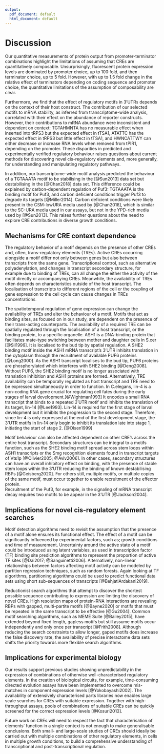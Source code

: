 ```yaml
---
output:
  pdf_document: default
  html_document: default
---
```

# Discussion

Our quantitative measurements of protein output from promoter-terminator combinations highlight the limitations of assuming that CREs are quantitatively composable.
Unsurprisingly, fluorescent protein expression levels are dominated by promoter choice, up to 100 fold, and then terminator choice, up to 5 fold. 
However, with up to 1.5 fold change in the relative effect of terminators depending on coding sequence and promoter choice, the quantitative limitations of the assumption of composability are clear. 

Furthermore, we find that the effect of regulatory motifs in 3'UTRs depends on the context of their host construct.
The contribution of our selected motifs to mRNA stability, as inferred from transcriptome-wide analysis, correlated with their effect on the abundance of reporter constructs.
However, their contributions to mRNA abundance were inconsistent and dependent on context: TGTAHMNTA has no measurable effect when inserted into tRPS3 but the expected effect in tTSA1, ATATTC has the expected effect in tRPS3 but little effect in tTSA1, and HWNCATTWY can either decrease or increase RNA levels when removed from tPIR1, depending on the promoter.
These disparities in predicted and experimentally verified regulatory behaviour raises questions about current methods for discovering novel cis-regulatory elements and, more generally, for understanding and manipulating regulatory pathways.

In addition, our transcriptome-wide motif analysis predicted the behaviour of a TGTAAATA motif to be stabilising in the [@Sun2013] data set but destabilising in the [@Chan2018] data set.
This difference could be explained by carbon-dependent regulation of Puf3: TGTAAATA is the binding motif for Puf3, and carbon deficient conditions trigger Puf3 to degrade its targets [@Miller2014].
Carbon deficient conditions were likely present in the CSM-lowURA media used by [@Chan2018], which is similar to the SC-URA media used in our assays, but not in the YPD-rich media used by [@Sun2013].
This raises further questions about the need to explore CRE contributions in diverse growth conditions.

## Mechanisms for CRE context dependence

The regulatory behavior of a motif depends on the presence of other CREs and, often,  trans-regulatory elements (TREs). 
Active CREs occurring alongside a motif differ not only between genes but also between transcripts from the same gene.
Transcriptional control, such as alternative polyadenylation, and changes in transcript secondary structure, for example due to binding of TREs, can all change the either the activity of the motif directly or accompanying CREs.
Meanwhile, the availability of TREs often depends on characteristics outside of the host transcript.
The localisation of transcripts to different regions of the cell or the coupling of gene expression to the cell cycle can cause changes in TREs concentrations.

The spatiotemporal regulation of gene expression can change the availability of TREs and alter the behaviour of a motif.
Motifs that act as binding sites, as focused on in our study, are dependent on the presence of their trans-acting counterparts.
The availability of a required TRE can be spatially regulated through the localisation of a host transcript, or the binding protein, to a specific organelle.
ASH1 is a DNA-binding protein that facilitates mate-type switching between mother and daughter cells in S.cer [@Sil1996]. 
It is localised to the bud tip by spatial regulation.
A SHE2 binding motif inside the ASH1 mRNA transcript's 3'UTR inhibits translation in the cytoplasm through the recruitment of available PUF6 proteins [@Long2000]. 
As the ASH1 transcript localises to the bud tip, PUF6 proteins are phosphorylated which interferes with SHE2 binding [@Deng2008].
Without PUF6, the SHE2 binding motif is no longer associated with translation inhibition and ASH1 proteins are formed.
Alternatively, TRE availability can be temporally regulated as host transcript and TRE need to be expressed simultaneously in order to function.
In C.elegans, lin-4 is a non-coding RNA gene crucial for regulating cell fates during the early stages of larval development.[@Wightman1993]
It encodes a small RNA transcript that binds to a repeated 3'UTR motif and inhibits the translation of its target, lin-14  [@Lee1993].
Lin-14 is required for the first stage of larval development but it inhibits the progression to the second stage.
Therefore, since lin-4 is only expressed at the end of the first development stage, the 3'UTR motifs in lin-14 only begin to inhibit its translation late into stage 1, initiating the start of stage 2. [@Olsen1999]

Motif behaviour can also be affected dependent on other CRE's across the entire host transcript.
Secondary structures can be integral to a motifs function, such as the SHE2 binding motif spread across stem loops within ASH1 transcripts or the Smg recognition elements found in transcript targets of Vts1p [@Olivier2005; @Aviv2006]. 
In other cases, secondary structures can have an overall inhibitory effect on binding, with the presence of stable stem loops within the 3’UTR reducing the binding of known destabilising RBPs [@Geisberg2020].
For others still, multiple motifs, or multiple copies of the same motif, must occur together to enable recruitment of the effector protein.  
Recruitment of the Puf3, for example, in the signaling of mRNA transcript decay requires two motifs to be appear in the 3'UTR [@Jackson2004].


## Implications for novel cis-regulatory element searches

Motif detection algorithms need to revisit the assumption that the presence of a motif alone ensures its functional effect.
The effect of a motif can be significantly influenced by experimental factors, such as; growth conditions and time of measurement.
Uncertainty around the active state of a motif could be introduced using latent variables, as used in transcription factor (TF) binding site prediction algorithms to represent the proportion of active TF sites [@Dai2017; @Sanguinetti2006].
Alternatively, non-linear relationships between factors affecting motif activity can be modeled by partition regression techniques, such as random forests.
Again looking at TF algorithms, partitioning algorithms could be used to predict functional data sets using short sub-sequences of transcripts [@BehjatiArdakani2019]. 

Reductionist search algorithms that attempt to discover the shortest possible sequence contributing to expression are limiting the discovery of novel CREs. 
High resolution maps of protein-RNA interactions are revealing RBPs with gapped, multi-partite motifs [@Bayne2020] or motifs that must be repeated in the same transcript to be effective [@Gu2004].
Common motif searching algorithms, such as MEME Suite [@Bailey2015], have extended beyond fixed length, gapless motifs but still assume motifs occur independently and only once per transcript [@Frith2008].
Although reducing the search constraints to allow longer, gaped motifs does increase the false discovery rate, the availability of precise interactome data sets shifts the priority towards more flexible search algorithms.

## Implications for experimental biology

Our results support previous studies showing unpredictability in the expression of combinations of otherwise well-characterised regulatory elements.
In the creation of biological circuits, for example, time-consuming directed evolution assays have been implemented to overcome mis-matches in component expression levels [@Yokobayashi2002].
The availability of extensively characterised parts libraries now enables large scale searches for CREs with suitable expression.
Together with high-throughput assays, pools of combinations of suitable CREs can be quickly screened for the correct expression levels [@Kosuri2013]. 

Future work on CREs will need to respect the fact that characterisation of elements' function in a single context is not enough to make generalisable conclusions.
Both small- and large-scale studies of CREs should ideally be carried out with multiple combinations of other regulatory elements, in cells in multiple growth conditions, to build a comprehensive understanding of transcriptional and post-transcriptional regulation.
